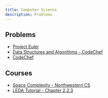 ```yaml
---
title: Computer Science
description: Problems
---
```


## Problems

* [Project Euler](https://projecteuler.net/)
* [Data Structures and Algorithms - CodeChef](https://discuss.codechef.com/questions/48877/data-structures-and-algorithms)
* [CodeChef](https://www.codechef.com/)

## Courses

* [Space Complexity - Northwestern CS](https://www.cs.northwestern.edu/academics/courses/311/html/space-complexity.html)
* [LEDA Tutorial - Chapter 2.2.3](http://www.leda-tutorial.org/en/official/ch02s02s03.html)
